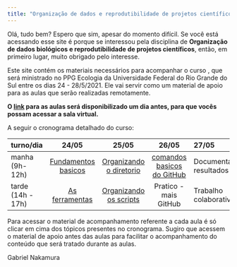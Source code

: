 ```yaml
---
title: "Organização de dados e reprodutibilidade de projetos científicos"
---
```


Olá, tudo bem? Espero que sim, apesar do momento difícil. Se você está acessando esse site é porque se interessou pela disciplina de **Organização de dados biológicos e reprodutibilidade de projetos científicos**, então, em primeiro lugar, muito obrigado pelo interesse.

Este site contém os materiais necessários para acompanhar o curso , que será ministrado no 
PPG Ecologia da Universidade Federal do Rio Grande do Sul entre os dias 24 - 28/5/2021.
Ele vai servir como um material de apoio para as aulas que serão realizadas remotamente.

**O [link]() para as aulas será disponibilizado um dia antes, para que vocês possam acessar a sala virtual.**

A seguir o cronograma detalhado do curso:


| turno/dia| 24/05                             | 25/05                                      | 26/05                      | 27/05 | 28/05 |            
| :------- | :----------------------:| :----------------------------------------: | :----------------------------------: | :---- | :---  |
| manha (9h-12h)    | [Fundamentos basicos](https://gabrielnakamura.github.io/Curso_UFRGS_organizacao_de_dados/Intro_teorico.html)     | [Organizando o diretorio](https://gabrielnakamura.github.io/Curso_UFRGS_organizacao_de_dados/Organizacao_dir_local.html)  | [comandos basicos do GitHub](https://gabrielnakamura.github.io/Curso_UFRGS_organizacao_de_dados/Git_comando_basicos.html) | Documentando resultados | Duvidas | Discussao geral |
| tarde (14h - 17h)   | [As ferramentas](https://gabrielnakamura.github.io/Curso_UFRGS_organizacao_de_dados/Intro_Git.html) | [Organizando os scripts](https://gabrielnakamura.github.io/Curso_UFRGS_organizacao_de_dados/Organizacao_script.html)   | Pratico - mais GitHub                | Trabalho colaborativo  | Dúvidas | Discussao geral |


Para acessar o material de acompanhamento referente a cada aula é só clicar em cima dos tópicos presentes no cronograma. Sugiro que acessem o material de apoio antes das aulas para facilitar o acompanhamento do conteúdo que será tratado durante as aulas.

Gabriel Nakamura



